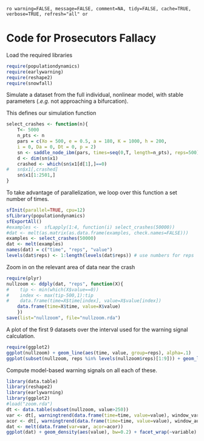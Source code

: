 `ro warning=FALSE, message=FALSE, comment=NA, tidy=FALSE, cache=TRUE, verbose=TRUE, refresh="all" or`

# Code for Prosecutors Fallacy 

Load the required libraries
 
``` r
require(populationdynamics)
require(earlywarning)
require(reshape2)
require(snowfall)
````

Simulate a dataset from the full individual, nonlinear model, with stable parameters (*.e.g.* not approaching a bifurcation).

This defines our simulation function

``` r
select_crashes <- function(n){
	T<- 5000
	n_pts <- n
	pars = c(Xo = 500, e = 0.5, a = 180, K = 1000, h = 200,
    i = 0, Da = 0, Dt = 0, p = 2)
	sn <- saddle_node_ibm(pars, times=seq(0,T, length=n_pts), reps=500)
	d <- dim(sn$x1)
	crashed <- which(sn$x1[d[1],]==0)
#	sn$x1[,crashed] 
	sn$x1[1:2501,]
}
````

To take advantage of parallelization, we loop over this function a set number of times.  

``` r
sfInit(parallel=TRUE, cpu=12)
sfLibrary(populationdynamics)
sfExportAll()
#examples <-  sfLapply(1:4, function(i) select_crashes(50000))
#dat <- melt(as.matrix(as.data.frame(examples, check.names=FALSE)))
examples <- select_crashes(50000)
dat <- melt(examples)
names(dat) = c("time", "reps", "value")
levels(dat$reps) <- 1:length(levels(dat$reps)) # use numbers for reps
````

Zoom in on the relevant area of data near the crash

``` r
require(plyr)
nullzoom <- ddply(dat, "reps", function(X){
#    tip <- min(which(X$value==0))
#    index <- max(tip-500,1):tip
#    data.frame(time=X$time[index], value=X$value[index])
    data.frame(time=X$time, value=X$value)
    })
save(list="nullzoom", file="nullzoom.rda")
````

A plot of the first 9 datasets over the interval used for the warning signal calculation.

``` r
require(ggplot2)
ggplot(nullzoom) + geom_line(aes(time, value, group=reps), alpha=.1) 
ggplot(subset(nullzoom, reps %in% levels(nullzoom$reps)[1:9])) + geom_line(aes(time, value)) + facet_wrap(~reps, scales="free")
````

Compute model-based warning signals on all each of these.  

``` r
library(data.table)
library(reshape2)
library(earlywarning)
library(ggplot2)
#load("zoom.rda")
dt <- data.table(subset(nullzoom, value>250))
var <- dt[, warningtrend(data.frame(time=time, value=value), window_var), by=reps]$V1
acor <- dt[, warningtrend(data.frame(time=time, value=value), window_autocorr), by=reps]$V1
dat <- melt(data.frame(var=var, acor=acor))
ggplot(dat) + geom_density(aes(value), bw=0.2) + facet_wrap(~variable) + xlim(c(-1, 1))
````


